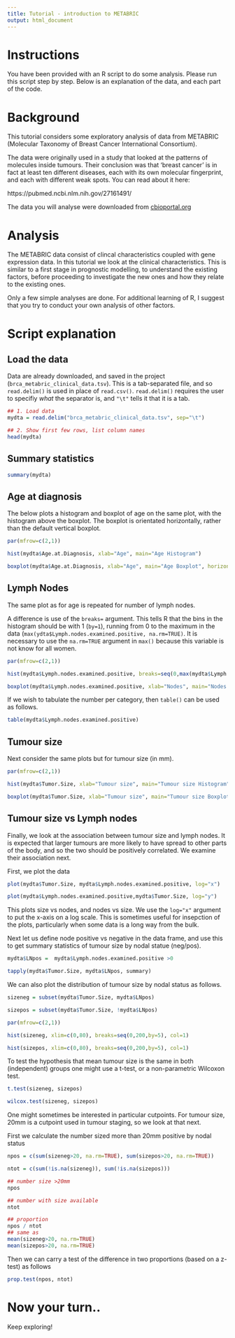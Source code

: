 ```yaml
---
title: Tutorial - introduction to METABRIC 
output: html_document
---
```

# Instructions

You have been provided with an R script to do some analysis. Please run this script step by step. Below is an explanation of the data, and each part of the code.

# Background 

This tutorial considers some exploratory analysis of data from METABRIC (Molecular Taxonomy of Breast Cancer International Consortium).

The data were originally used in a study that looked at the patterns of molecules inside tumours. Their conclusion was that ‘breast cancer’ is in fact at least ten different diseases, each with its own molecular fingerprint, and each with different weak spots. You can read about it here:

https://pubmed.ncbi.nlm.nih.gov/27161491/

The data you will analyse were downloaded from [cbioportal.org](https://www.cbioportal.org/study/clinicalData?id=brca_metabric)

# Analysis

The METABRIC data consist of clincal characteristics coupled with gene expression data. In this tutorial we look at the clinical characteristics. This is similar to a first stage in prognostic modelling, to understand the existing factors, before proceeding to investigate the new ones and how they relate to the existing ones.

Only a few simple analyses are done. For additional learning of R, I suggest that you try to conduct your own analysis of other factors.

# Script explanation

## Load the data

Data are already downloaded, and saved in the project (`brca_metabric_clinical_data.tsv`). This is a tab-separated file, and so `read.delim()` is used in place of `read.csv()`. `read.delim()` requires the user to specifiy *what* the separator is, and `"\t"` tells it that it is a tab.

```r
## 1. Load data
mydta = read.delim("brca_metabric_clinical_data.tsv", sep="\t")

## 2. Show first few rows, list column names
head(mydta)
```

## Summary statistics

 ```r
summary(mydta)
```

## Age at diagnosis

The below plots a histogram and boxplot of age on the same plot, with the histogram above the boxplot. The boxplot is orientated horizontally, rather than the default vertical boxplot.
``` r
par(mfrow=c(2,1))

hist(mydta$Age.at.Diagnosis, xlab="Age", main="Age Histogram")

boxplot(mydta$Age.at.Diagnosis, xlab="Age", main="Age Boxplot", horizontal=TRUE)
```

## Lymph Nodes

The same plot as for age is repeated for number of lymph nodes. 

A difference is use of the `breaks=` argument. This tells R that the bins in the histogram should be with 1 (`by=1`), running from 0 to the maximum in the data (`max(ydta$Lymph.nodes.examined.positive, na.rm=TRUE)`. It is necessary to use the `na.rm=TRUE` argument in `max()` because this variable is not know for all women. 
```r 
par(mfrow=c(2,1))

hist(mydta$Lymph.nodes.examined.positive, breaks=seq(0,max(mydta$Lymph.nodes.examined.positive, na.rm=TRUE), by=1), col=1, main="")

boxplot(mydta$Lymph.nodes.examined.positive, xlab="Nodes", main="Nodes Boxplot", horizontal=TRUE)
```
If we wish to tabulate the number per category, then `table()` can be used as follows.

```r
table(mydta$Lymph.nodes.examined.positive)
```

## Tumour size

Next consider the same plots but for tumour size (in mm).

```r
par(mfrow=c(2,1))

hist(mydta$Tumor.Size, xlab="Tumour size", main="Tumour size Histogram")

boxplot(mydta$Tumor.Size, xlab="Tumour size", main="Tumour size Boxplot", horizontal=TRUE)
```

## Tumour size vs Lymph nodes

Finally, we look at the association between tumour size and lymph nodes. It is expected that larger tumours are more likely to have spread to other parts of the body, and so the two should be positively correlated. We examine their association next.

First, we plot the data

```r
plot(mydta$Tumor.Size, mydta$Lymph.nodes.examined.positive, log="x")

plot(mydta$Lymph.nodes.examined.positive,mydta$Tumor.Size, log="y")
```

This plots size vs nodes, and nodes vs size. We use the `log="x"` argument to put the x-axis on a log scale. This is sometimes useful for insepction of the plots, particularly when some data is a long way from the bulk.

Next let us define node positive vs negative in the data frame, and use this to get summary statistics of tumour size by nodal statue (neg/pos).
```r 
mydta$LNpos =  mydta$Lymph.nodes.examined.positive >0

tapply(mydta$Tumor.Size, mydta$LNpos, summary)
```

We can also plot the distribution of tumour size by nodal status as follows.

```r
sizeneg = subset(mydta$Tumor.Size, mydta$LNpos)

sizepos = subset(mydta$Tumor.Size, !mydta$LNpos)

par(mfrow=c(2,1))

hist(sizeneg, xlim=c(0,80), breaks=seq(0,200,by=5), col=1)

hist(sizepos, xlim=c(0,80), breaks=seq(0,200,by=5), col=1)
```

To test the hypothesis that mean tumour size is the same in both (independent) groups one might use a t-test, or a non-parametric Wilcoxon test.
```r
t.test(sizeneg, sizepos)

wilcox.test(sizeneg, sizepos)
```

One might sometimes be interested in particular cutpoints. For tumour size, 20mm is a cutpoint used in tumour staging, so we look at that next.

First we calculate the number sized more than 20mm positive by nodal status 

```r
npos = c(sum(sizeneg>20, na.rm=TRUE), sum(sizepos>20, na.rm=TRUE))

ntot = c(sum(!is.na(sizeneg)), sum(!is.na(sizepos)))

## number size >20mm
npos

## number with size available
ntot

## proportion
npos / ntot
## same as
mean(sizeneg>20, na.rm=TRUE)
mean(sizepos>20, na.rm=TRUE)
```

Then we can carry a test of the difference in two proportions (based on a z-test) as follows

```r
prop.test(npos, ntot)
```

# Now your turn..

Keep exploring!

